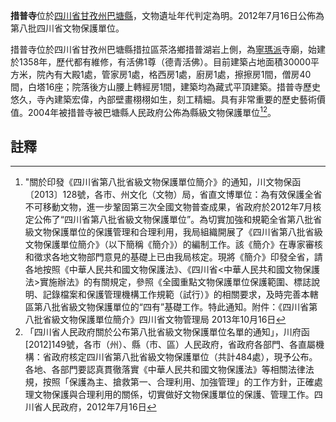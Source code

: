 {{msg:四川省文物保護單位
|名稱 = 措普寺
|編號 = 297
|圖片 = 
|級別 = S8
|分類 = 
|時代 = [[明代|明代]]
|地点 = [[四川省|四川省]][[甘孜州|甘孜州]][[巴塘縣|巴塘縣]]
|坐標 =
|登錄 = 2012年7月16日
}}
'''措普寺'''位於[[四川省|四川省]][[甘孜州|甘孜州]][[巴塘縣|巴塘縣]]，文物遺址年代判定為明。2012年7月16日公佈為第八批四川省文物保護單位。

措普寺位於四川省甘孜州巴塘縣措拉區茶洛鄉措普湖岩上側，為[[寧瑪派|寧瑪派]]寺廟，始建於1358年，歷代都有維修，有活佛1尊（德青活佛）。目前建築占地面積30000平方米，院內有大殿1處，管家房1處，格西房1處，廚房1處，擦擦房1間，僧房40間，白塔16座；院落後方山腰上轉經房1間，建築均為藏式平頂建築。措普寺歷史悠久，寺內建築宏偉，內部壁畫栩栩如生，刻工精細。具有非常重要的歷史藝術價值。2004年被措普寺被巴塘縣人民政府公佈為縣級文物保護單位<ref>"關於印發《四川省第八批省級文物保護單位簡介》的通知，川文物保函〔2013〕128號，各市、州文化（文物）局，省直文博單位：為有效保護全省不可移動文物，進一步鞏固第三次全國文物普查成果，省政府於2012年7月核定公佈了“四川省第八批省級文物保護單位”。為切實加強和規範全省第八批省級文物保護單位的保護管理和合理利用，我局組織開展了《四川省第八批省級文物保護單位簡介》（以下簡稱《簡介》）的編制工作。該《簡介》在專家審核和徵求各地文物部門意見的基礎上已由我局核定。現將《簡介》印發全省，請各地按照《中華人民共和國文物保護法》、《四川省<中華人民共和國文物保護法>實施辦法》的有關規定，參照《全國重點文物保護單位保護範圍、標誌說明、記錄檔案和保護管理機構工作規範（試行）》的相關要求，及時完善本轄區第八批省級文物保護單位的“四有”基礎工作。特此通知。附件：《四川省第八批省級文物保護單位簡介》四川省文物管理局  2013年10月16日</ref><ref>「四川省人民政府關於公布第八批省級文物保護單位名單的通知」，川府函[2012]149號，各市（州）、縣（市、區）人民政府，省政府各部門、各直屬機構：省政府核定四川省第八批省級文物保護單位（共計484處），現予公布。各地、各部門要認真貫徹落實《中華人民共和國文物保護法》等相關法律法規，按照「保護為主、搶救第一、合理利用、加強管理」的工作方針，正確處理文物保護與合理利用的關係，切實做好文物保護單位的保護、管理工作。四川省人民政府，2012年7月16日</ref>。
==註釋==
{{reflist}}
{{文物保護單位小作品}}